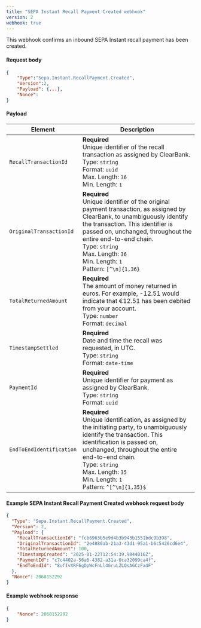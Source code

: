 ```yaml
---
title: "SEPA Instant Recall Payment Created webhook"
version: 2
webhook: true
---
```


This webhook confirms an inbound SEPA Instant recall payment has been created.

#### Request body

```json
{
    "Type":"Sepa.Instant.RecallPayment.Created",
    "Version":2,
    "Payload": {...},
    "Nonce":
}
```

#### Payload
| Element                  | Description                                                                                                                                                                                                                                                                                                             |
| ------------------------ | ----------------------------------------------------------------------------------------------------------------------------------------------------------------------------------------------------------------------------------------------------------------------------------------------------------------------- |
| `RecallTransactionId`    | **Required**<br />Unique identifier of the recall transaction as assigned by ClearBank.<br/>Type: `string`<br/>Format: `uuid`<br/>Max. Length: `36`<br/>Min. Length: `1`                                                                                                                                                |
| `OriginalTransactionId`  | **Required**<br />Unique identifier of the original payment transaction, as assigned by ClearBank, to unambiguously identify the transaction. This identifier is passed on, unchanged, throughout the entire end-to-end chain.<br/>Type: `string`<br/>Max. Length: `36`<br/>Min. Length: `1`<br/>Pattern: `[^\n]{1,36}` |
| `TotalReturnedAmount`    | **Required**<br />The amount of money returned in euros. For example, -12.51 would indicate that €12.51 has been debited from your account.<br/>Type: `number` <br/>Format: `decimal`                                                                                                                                   |
| `TimestampSettled`       | **Required**<br />Date and time the recall was requested, in UTC.<br/>Type: `string`<br/>Format: `date-time`                                                                                                                                                                                                            |
| `PaymentId`              | **Required**<br />Unique identifier for payment as assigned by ClearBank.<br/>Type: `string` <br/>Format: `uuid`                                                                                                                                                                                                        |
| `EndToEndIdentification` | **Required**<br />Unique identification, as assigned by the initiating party, to unambiguously identify the transaction. This identification is passed on, unchanged, throughout the entire end-to-end chain.<br/>Type: `string`<br/>Max. Length: `35`<br/>Min. Length: `1` <br/>Pattern: `^[^\n]{1,35}$`               |

#### Example SEPA Instant Recall Payment Created webhook request body

```json
{
  "Type": "Sepa.Instant.RecallPayment.Created",
  "Version": 2,
  "Payload": {
    "RecallTransactionId": "fcb6963b5e9d4b3b943b1551bdc9b398",
    "OriginalTransactionId": "2e4880ab-21a3-43d1-95a1-b6c5426cd6e4",
    "TotalReturnedAmount": 100,
    "TimestampCreated": "2025-01-22T12:54:39.9844016Z",
    "PaymentId": "c7c4402a-56a6-4382-a31a-0ca32099ca4f",
    "EndToEndId": "8ufIvXRF6gDpWcFnLl4GruLZLQsAGCzFa4F"
  },
  "Nonce": 2068152292
}
```

#### Example webhook response
```json
{
    "Nonce": 2068152292
}
```
